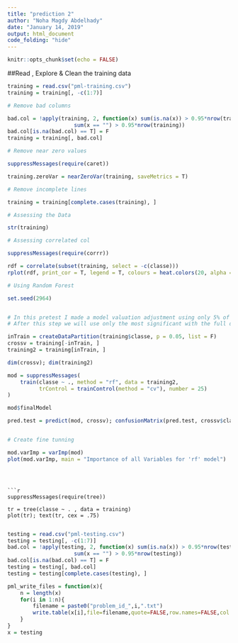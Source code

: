 ---
title: "prediction 2"
author: "Noha Magdy Abdelhady"
date: "January 14, 2019"
output: html_document
code_folding: "hide"
---


```{r setup, include=FALSE}
knitr::opts_chunk$set(echo = FALSE)
```
##Read , Explore & Clean the training data
```{r}
training = read.csv("pml-training.csv")
training = training[, -c(1:7)]

# Remove bad columns

bad.col = !apply(training, 2, function(x) sum(is.na(x)) > 0.95*nrow(training) || 
                     sum(x == "") > 0.95*nrow(training))
bad.col[is.na(bad.col) == T] = F
training = training[, bad.col]

# Remove near zero values

suppressMessages(require(caret))

training.zeroVar = nearZeroVar(training, saveMetrics = T)

# Remove incomplete lines

training = training[complete.cases(training), ]

# Assessing the Data

str(training)
```
```{r}
# Assessing correlated col

suppressMessages(require(corrr))

rdf = correlate(subset(training, select = -c(classe)))
rplot(rdf, print_cor = T, legend = T, colours = heat.colors(20, alpha = .5))

```

```{r}
# Using Random Forest

set.seed(2964)


# In this pretest I made a model valuation adjustment using only 5% of the training database. 
# After this step we will use only the most significant with the full dataset training.

inTrain = createDataPartition(training$classe, p = 0.05, list = F)
crossv = training[-inTrain, ]
training2 = training[inTrain, ]

dim(crossv); dim(training2)
```
```{r}
mod = suppressMessages(
    train(classe ~ ., method = "rf", data = training2, 
          trControl = trainControl(method = "cv"), number = 25)
)

mod$finalModel
```


```{r}
pred.test = predict(mod, crossv); confusionMatrix(pred.test, crossv$classe)



```

```{r}

# Create fine tunning

mod.varImp = varImp(mod)
plot(mod.varImp, main = "Importance of all Variables for 'rf' model")
```

```



```{r}


suppressMessages(require(tree))

tr = tree(classe ~ . , data = training)
plot(tr); text(tr, cex = .75)


```

```{r}

testing = read.csv("pml-testing.csv")
testing = testing[, -c(1:7)]
bad.col = !apply(testing, 2, function(x) sum(is.na(x)) > 0.95*nrow(testing) || 
                     sum(x == "") > 0.95*nrow(testing))
bad.col[is.na(bad.col) == T] = F
testing = testing[, bad.col]
testing = testing[complete.cases(testing), ]

pml_write_files = function(x){
    n = length(x)
    for(i in 1:n){
        filename = paste0("problem_id_",i,".txt")
        write.table(x[i],file=filename,quote=FALSE,row.names=FALSE,col.names=FALSE)
    }
}
x = testing


```

```{r pressure, echo=FALSE}

```




